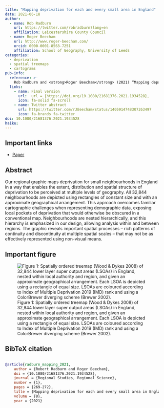 ```yaml
---
title: "Mapping deprivation for each and every small area in England"
date: 2021-06-18
author:
  - name: Rob Radburn
    url: https://twitter.com/robradburn?lang=en
    affiliation: Leicestershire County Council
  - name: Roger Beecham
    url: http://www.roger-beecham.com/
    orcid: 0000-0001-8563-7251
    affiliation: School of Geography, University of Leeds
categories: 
  - deprivation
  - spatial treemaps
  - cartograms
pub-info:
  reference: >-
    Rob Radburn and <strong>Roger Beecham</strong> (2021) “Mapping deprivation for each and every small area in England”, <em>Regional Studies, Regional Science</em>, doi: <a href="https://doi.org/10.1080/21681376.2021.1934528"><code>10.1080/21681376.2021.1934528</code></a>
  links:
    - name: Final version
      url: 	url = {https://doi.org/10.1080/21681376.2021.1934528},
      icon: fa-solid fa-scroll
    - name: Twitter abstract
      url: https://twitter.com/rJBeecham/status/1405914748307263497
      icon: fa-brands fa-twitter
doi: 10.1080/21681376.2021.1934528
haiku:
---
```

## Important links

- [Paper](https://doi.org/10.1080/21681376.2021.1934528)


## Abstract

Our regional graphic maps deprivation for small neighbourhoods in England in a way that enables the extent, distribution and spatial structure of deprivation to be perceived at multiple levels of geography. All 32,844 neighbourhoods are depicted using rectangles of constant size and with an approximate geographical arrangement. This approach overcomes familiar cartographic challenges when representing demographic data, exposing local pockets of deprivation that would otherwise be obscured in a conventional map. Neighbourhoods are nested hierarchically, and this hierarchy is emphasized in our design, allowing analysis within and between regions. The graphic reveals important spatial processes -- rich patterns of continuity and discontinuity at multiple spatial scales -- that may not be as effectively represented using non-visual means.


## Important figure

![Figure 1: Spatially ordered treemap (Wood & Dykes 2008) of 32,844 lower layer super output areas (LSOAs) in England, nested within local authority and region, and given an approximate geographical arrangement. Each LSOA is depicted using a rectangle of equal size. LSOAs are coloured according to Index of Multiple Deprivation 2019 (IMD) rank and using a ColorBrewer diverging scheme (Brewer 2002).](featured.png)


## BibTeX citation

```bibtex

@article{radburn_mapping_2021,
	author = {Robert Radburn and Roger Beecham},
	doi = {10.1080/21681376.2021.1934528},
	journal = {Regional Studies, Regional Science},
	number = {1},
	pages = {269-272},
	title = {Mapping deprivation for each and every small area in England},
	volume = {8},
	year = {2021}

```


